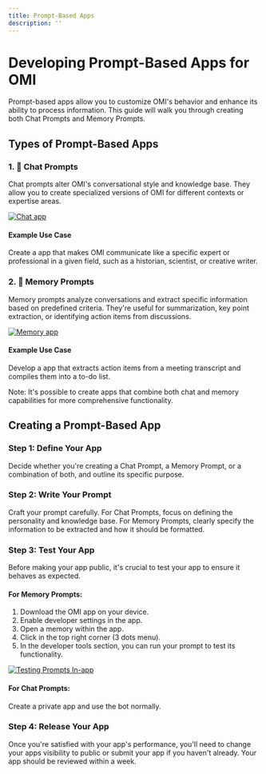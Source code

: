 ```yaml
---
title: Prompt-Based Apps
description: ''
---
```


# Developing Prompt-Based Apps for OMI

Prompt-based apps allow you to customize OMI's behavior and enhance its ability to process information. This guide
will walk you through creating both Chat Prompts and Memory Prompts.

## Types of Prompt-Based Apps

### 1. 💬 Chat Prompts

Chat prompts alter OMI's conversational style and knowledge base. They allow you to create specialized versions of
OMI for different contexts or expertise areas.

[![Chat app](https://img.youtube.com/vi/k1XhccNDT94/0.jpg)](https://youtube.com/shorts/k1XhccNDT94)

#### Example Use Case

Create a app that makes OMI communicate like a specific expert or professional in a given field, such as a
historian, scientist, or creative writer.

### 2. 🧠 Memory Prompts

Memory prompts analyze conversations and extract specific information based on predefined criteria. They're useful for
summarization, key point extraction, or identifying action items from discussions.

[![Memory app](https://img.youtube.com/vi/Y3ehX_ueQmE/0.jpg)](https://youtube.com/shorts/Y3ehX_ueQmE)

#### Example Use Case

Develop a app that extracts action items from a meeting transcript and compiles them into a to-do list.

Note: It's possible to create apps that combine both chat and memory capabilities for more comprehensive
functionality.

## Creating a Prompt-Based App

### Step 1: Define Your App

Decide whether you're creating a Chat Prompt, a Memory Prompt, or a combination of both, and outline its specific
purpose.

### Step 2: Write Your Prompt

Craft your prompt carefully. For Chat Prompts, focus on defining the personality and knowledge base. For Memory Prompts,
clearly specify the information to be extracted and how it should be formatted.

### Step 3: Test Your App

Before making your app public, it's crucial to test your app to ensure it behaves as expected.

#### For Memory Prompts:

1. Download the OMI app on your device.
2. Enable developer settings in the app.
3. Open a memory within the app.
4. Click in the top right corner (3 dots menu).
5. In the developer tools section, you can run your prompt to test its functionality.

[![Testing Prompts In-app](https://img.youtube.com/vi/MODjSoTMAh0/0.jpg)](https://youtube.com/shorts/MODjSoTMAh0)

#### For Chat Prompts:

Create a private app and use the bot normally.

### Step 4: Release Your App

Once you're satisfied with your app's performance, you'll need to change your apps visibility to public or submit your app if you haven't already. Your app should be reviewed within a week.